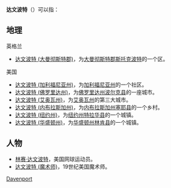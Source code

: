 '''达文波特'''（{{lang-en|Davenport}}）可以指：

==地理==
;英格兰
*[[达文波特_(大曼彻斯特郡)|达文波特 (大曼彻斯特郡)]]，为[[大曼彻斯特郡|大曼彻斯特郡]][[斯托克波特|斯托克波特]]的一个区。
;美国
*[[达文波特_(加利福尼亚州)|达文波特 (加利福尼亚州)]]，为[[加利福尼亚州|加利福尼亚州]]的一个社区。
*[[达文波特_(佛罗里达州)|达文波特 (佛罗里达州)]]，为[[佛罗里达州|佛罗里达州]][[波尔克县_(佛罗里达州)|波尔克县]]的一座城市。
*[[达文波特_(艾奥瓦州)|达文波特 (艾奥瓦州)]]，为[[艾奥瓦州|艾奥瓦州]]的第三大城市。
*[[达文波特_(内布拉斯加州)|达文波特 (内布拉斯加州)]]，为[[内布拉斯加州|内布拉斯加州]][[塞耶县_(内布拉斯加州)|塞耶县]]的一个乡村。
*[[达文波特_(纽约州)|达文波特 (纽约州)]]，为[[纽约州|纽约州]][[特拉华县_(纽约州)|特拉华县]]的一个城镇。
*[[达文波特_(华盛顿州)|达文波特 (华盛顿州)]]，为[[华盛顿州|华盛顿州]][[林肯县_(华盛顿州)|林肯县]]的一个城镇。

==人物==
*[[林赛·达文波特|林赛·达文波特]]，美国网球运动员。
*[[达文波特_(魔术师)|达文波特 (魔术师)]]，19世纪美国魔术师。

{{Disambig|Cat=四字地名消歧义|D}}

[[Category:四字人名消歧义|Davenport]]